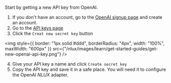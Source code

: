 Start by getting a new API key from OpenAI.

1. If you don't have an account, go to the <a href="https://platform.openai.com/signup" target="_blank">OpenAI signup page</a> and create an account.
2. Go to the <a href="https://platform.openai.com/api-keys" target="_blank">API keys page</a>
3. Click the `Creat new secret key` button

<img
    style={{ border: "1px solid #ddd", borderRadius: "4px", width: "100%", maxWidth: "600px" }}
    src={"/nlux/images/learn/get-started-guides/get-new-openai-api-key.png"}
/>

4. Give your API key a name and click `Create secret key`
5. Copy the API key and save it in a safe place. You will need it to configure the OpenAI _NLUX_ adapter.